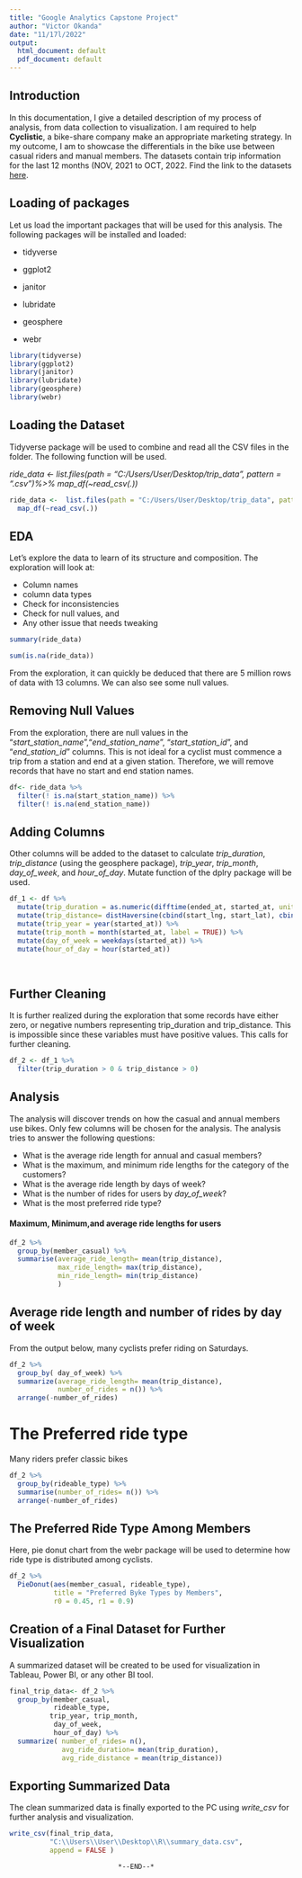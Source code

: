 ---
title: "Google Analytics Capstone Project"
author: "Victor Okanda"
date: "11/17l/2022"
output:
  html_document: default
  pdf_document: default
---


## **Introduction**

In this documentation, I give a detailed description of my process of analysis, from data collection to visualization. I am required to help **Cyclistic**, a bike-share company make an appropriate marketing strategy. In my outcome, I am to showcase the differentials in the bike use between casual riders and manual members. The datasets contain trip information for the last 12 months (NOV, 2021 to OCT, 2022. Find the link to the datasets [here](https://divvy-tripdata.s3.amazonaws.com/index.html).

## **Loading of packages**

Let us load the important packages that will be used for this analysis. 
The following packages will be installed and loaded:

* tidyverse

* ggplot2
* janitor
* lubridate
* geosphere
* webr

```{r include=FALSE}
library(tidyverse)
library(ggplot2)
library(janitor)
library(lubridate)
library(geosphere)
library(webr)

```

## Loading the Dataset

Tidyverse package will be used to combine and read all the CSV files in the folder. The following function will be used.

*ride_data <-  list.files(path = "C:/Users/User/Desktop/trip_data", pattern = ".csv")%>% map_df(~read_csv(.))*

```{r include=FALSE}

ride_data <-  list.files(path = "C:/Users/User/Desktop/trip_data", pattern = "*.csv")%>% 
  map_df(~read_csv(.))

```


## **EDA**

Let's explore the data to learn of its structure and composition. The exploration will look at:

* Column names
* column data types
* Check for inconsistencies
* Check for null values, and 
* Any other issue that needs tweaking

```{r  results="markup"}

summary(ride_data)

sum(is.na(ride_data))

```

From the exploration, it can quickly be deduced that there are 5 million rows of data with 13 columns. We can also see some null values.


## **Removing Null Values**

From the exploration, there are null values in the "*start_station_name*","*end_station_name*", "*start_station_id*", and "*end_station_id*" columns. This is not ideal for a cyclist must commence a trip from a station and end at a given station. Therefore, we will remove records that have no start and end station names. 

```{r results='hide'}
df<- ride_data %>% 
  filter(! is.na(start_station_name)) %>% 
  filter(! is.na(end_station_name))

```

## **Adding Columns**

Other columns will be added to the dataset to calculate *trip_duration*, *trip_distance* (using the geosphere package), *trip_year*, *trip_month*, *day_of_week*, and *hour_of_day*. Mutate function of the dplry package will be used.

```{r}
df_1 <- df %>% 
  mutate(trip_duration = as.numeric(difftime(ended_at, started_at, units = "mins"))) %>%
  mutate(trip_distance= distHaversine(cbind(start_lng, start_lat), cbind(end_lng, end_lat))) %>% 
  mutate(trip_year = year(started_at)) %>% 
  mutate(trip_month = month(started_at, label = TRUE)) %>% 
  mutate(day_of_week = weekdays(started_at)) %>% 
  mutate(hour_of_day = hour(started_at))
  
  
```


## **Further Cleaning**

It is further realized during the exploration that some records have either zero, or negative numbers representing trip_duration and trip_distance. This is impossible since these variables must have positive values. This calls for further cleaning.  

```{r}
df_2 <- df_1 %>%
  filter(trip_duration > 0 & trip_distance > 0)
```

## **Analysis**

The analysis will discover trends on how the casual and annual members use bikes. Only few columns will be chosen for the analysis. The analysis tries to answer the following questions:

* What is the average ride length for annual and casual members?
* What is the maximum, and minimum ride lengths for the category of the customers?
* What is the average ride length by days of week?
* What is the number of rides for users by *day_of_week*?
* What is the most preferred ride type?

#### **Maximum, Minimum,and average ride lengths for users**


```{r  results="markup"}
df_2 %>% 
  group_by(member_casual) %>% 
  summarise(average_ride_length= mean(trip_distance),
            max_ride_length= max(trip_distance),
            min_ride_length= min(trip_distance)
            )
```

## **Average ride length and number of rides by day of week**
 From the output below, many cyclists prefer riding on Saturdays. 
```{r  results="markup"}
df_2 %>% 
  group_by( day_of_week) %>% 
  summarize(average_ride_length= mean(trip_distance),
            number_of_rides = n()) %>% 
  arrange(-number_of_rides)
```
# **The Preferred ride type**

Many riders prefer classic bikes
```{r  results="markup"}
df_2 %>% 
  group_by(rideable_type) %>% 
  summarise(number_of_rides= n()) %>% 
  arrange(-number_of_rides)
```

## **The Preferred Ride Type Among Members**

Here, pie donut chart from the webr package will be used to determine how ride type is distributed among cyclists. 

```{r  results="markup"}
df_2 %>% 
  PieDonut(aes(member_casual, rideable_type), 
           title = "Preferred Byke Types by Members",
           r0 = 0.45, r1 = 0.9)
```

## **Creation of a Final Dataset for Further Visualization**

A summarized dataset will be created to be used for visualization in Tableau, Power BI, or any other BI tool. 
```{r}
final_trip_data<- df_2 %>% 
  group_by(member_casual, 
           rideable_type, 
          trip_year, trip_month, 
           day_of_week, 
           hour_of_day) %>% 
  summarize( number_of_rides= n(),
             avg_ride_duration= mean(trip_duration),
             avg_ride_distance = mean(trip_distance))
```



## **Exporting Summarized Data**##

The clean summarized data is finally exported to the PC using *write_csv* for further analysis and visualization.

```{r}
write_csv(final_trip_data, 
          "C:\\Users\\User\\Desktop\\R\\summary_data.csv",
          append = FALSE )
```

                               *--END--*
